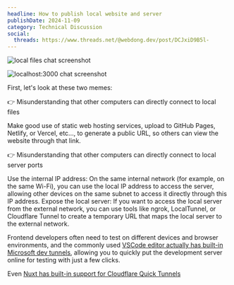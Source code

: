 ```yaml
---
headline: How to publish local website and server
publishDate: 2024-11-09
category: Technical Discussion
social:
  threads: https://www.threads.net/@webdong.dev/post/DCJxiD9B5l-
---
```


![local files chat screenshot](ai-is-taking-over.webp)

![localhost:3000 chat screenshot](programmerhumor-io-frontend-memes-backend-memes.webp)

First, let's look at these two memes:

👉 Misunderstanding that other computers can directly connect to local files

Make good use of static web hosting services, upload to GitHub Pages, Netlify, or Vercel, etc..., to generate a public URL, so others can view the website through that link.

👉 Misunderstanding that other computers can directly connect to local server ports

Use the internal IP address: On the same internal network (for example, on the same Wi-Fi), you can use the local IP address to access the server, allowing other devices on the same subnet to access it directly through this IP address.
Expose the local server: If you want to access the local server from the external network, you can use tools like ngrok, LocalTunnel, or Cloudflare Tunnel to create a temporary URL that maps the local server to the external network.

Frontend developers often need to test on different devices and browser environments, and the commonly used [VSCode editor actually has built-in Microsoft dev tunnels](https://code.visualstudio.com/docs/editor/port-forwarding), allowing you to quickly put the development server online for testing with just a few clicks.

Even [Nuxt has built-in support for Cloudflare Quick Tunnels](https://www.youtube.com/watch?v=b4nXOFTXI_c)
